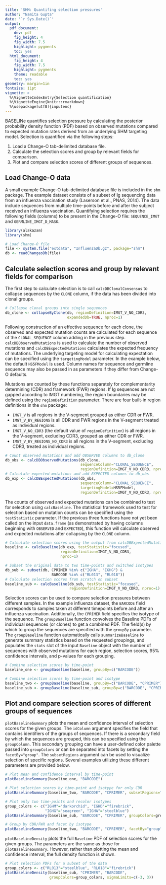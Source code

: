 ```yaml
---
title: 'SHM: Quantifing selection pressures'
author: "Namita Gupta"
date: '`r Sys.Date()`'
output:
  pdf_document:
    dev: pdf
    fig_height: 4
    fig_width: 7.5
    highlight: pygments
    toc: yes
  html_document:
    fig_height: 4
    fig_width: 7.5
    highlight: pygments
    theme: readable
    toc: yes
geometry: margin=1in
fontsize: 11pt
vignette: >
  %\VignetteIndexEntry{Selection quantification} 
  %\VignetteEngine{knitr::rmarkdown} 
  %\usepackage[utf8]{inputenc}
---
```


BASELINe quantifies selection pressure by calculating the posterior probability 
density function (PDF) based on observed mutations compared to expected 
mutation rates derived from an underlying SHM targeting model. Selection is 
quantified via the following steps:

1. Load a Change-O tab-delimited database file.
2. Calculate the selection scores and group by relevant fields for comparison.
3. Plot and compare selection scores of different groups of sequences.

Load Change-O data
--------------------------------------------------------------------------------
A small example Change-O tab-delimited database file is included in the `shm` 
package. The example dataset consists of a subset of Ig sequencing data from an 
influenza vaccination study (Laserson et al., PNAS, 2014). The data include 
sequences from multiple time-points before and after the subject received an 
influenza vaccination. Quantifying selection requires the following fields 
(columns) to be present in the Change-O file: `SEQUENCE_IMGT` and 
`GERMLINE_IMGT_D_MASK`.

```r
library(alakazam)
library(shm)

# Load Change-O file
file <- system.file("extdata", "InfluenzaDb.gz", package="shm")
db <- readChangeoDb(file)
```

Calculate selection scores and group by relevant fields for comparison
--------------------------------------------------------------------------------
The first step to calculate selection is to call `calcDBClonalConsensus` to 
collapse sequences by the `CLONE` column, if the data has been divided into 
clonal groups. 

```r
# Collapse clonal groups into single sequences
db_clone <- collapseByClone(db, regionDefinition=IMGT_V_NO_CDR3, 
                            expandedDb=TRUE, nproc=1)
```

Following construction of an effective sequence for each clone, the observed
and expected mutation counts are calculated for each sequence of the 
`CLONAL_SEQUENCE` column adding in the previous step. `calcDBObservedMutations` 
is used to calculate the number of observed mutations 
and `calcDBExpectedMutations` calculates the expected frequency of mutations. 
The underlying targeting model for calculating expectation can be specified 
using the `targetingModel` parameter. In the example below, the default 
`HS5FModel` is used. Column names for sequence and germline sequence may
also be passed in as parameters if they differ from Change-O defaults. 

Mutations are counted by these functions separately for complementarity 
determining (CDR) and framework (FWR) regions. If Ig sequences are not gapped 
according to IMGT numbering, the region boundaries may be defined using the 
`regionDefinition` parameter. There are four built-in region definitions 
in the `shm` package: 

*  `IMGT_V` is all regions in the V-segment grouped as either CDR or FWR.
*  `IMGT_V_BY_REGIONS` is all CDR and FWR regions in the V-segment treated as 
   individual regions.
*  `IMGT_V_NO_CDR3` (the default value of `regionDefinition`) is all regions in 
   the V-segment, excluding CDR3, grouped as either CDR or FWR.
*  `IMGT_V_BY_REGIONS_NO_CDR3` is all regions in the V-segment, excluding CDR3, 
   treated as individual regions. 

```r
# Count observed mutations and add OBSERVED columns to db_clone
db_obs <- calcDBObservedMutations(db_clone, 
                                  sequenceColumn="CLONAL_SEQUENCE",
                                  regionDefinition=IMGT_V_NO_CDR3, nproc=1)
# Calculate expected mutations and add EXPECTED columns to db_obs
db_exp <- calcDBExpectedMutations(db_obs, 
                                  sequenceColumn="CLONAL_SEQUENCE",
                                  targetingModel=HS5FModel,
                                  regionDefinition=IMGT_V_NO_CDR3, nproc=1)
```

The counts of observed and expected mutations can be combined to test for selection 
using `calcBaseline`. The statistical framework used to test for selection based 
on mutation counts can be specified using the `testStatistic` parameter. If the 
previous three functions have not yet been called on the input `data.frame` 
(as demonstrated by having columns beginning with `OBSERVED` and `EXPECTED`), 
this function will calculate observed and expected mutations after collapsing by 
the `CLONE` column.

```r
# Calculate selection scores using the output from calcDBExpectedMutations
baseline <- calcBaseline(db_exp, testStatistic="focused", 
                         regionDefinition=IMGT_V_NO_CDR3,
                         nproc=1)

# Subset the original data to two time-points and switched isotypes
db_sub <- subset(db, CPRIMER %in% c("IGHA", "IGHG") & 
                     BARCODE %in% c("RL013", "RL018"))
# Calculate selection scores from scratch on subset
baseline_sub <- calcBaseline(db_sub, testStatistic="focused", 
                             regionDefinition=IMGT_V_NO_CDR3, nproc=1)
```

Selection scores can be used to compare selection pressures between different 
samples. In the example influenza dataset, the `BARCODE` field corresponds to 
samples taken at different timepoints before and after an influenza vaccination. 
Additionally, the `CPRIMER` field specifies the isotype of the sequence. The 
`groupBaseline` function convolves the Baseline PDFs of individual sequences 
(or clones) to get a combined PDF. The field(s) by which to group the sequences are 
specified with the `groupBy` parameter. The `groupBaseline` function automatically
calls `summarizeBaseline` to generate summary statistics based on the requested 
groupings, and populates the `stats` slot of the input `Baseline` object with the 
number of sequences with observed mutations for each region, selection scores, 95% 
confidence intervals, and p-values for each grouping. 

```r
# Combine selection scores by time-point
baseline_one <- groupBaseline(baseline, groupBy=c("BARCODE"))

# Combine selection scores by time-point and isotype
baseline_two <- groupBaseline(baseline, groupBy=c("BARCODE", "CPRIMER"))
baseline_sub <- groupBaseline(baseline_sub, groupBy=c("BARCODE", "CPRIMER"))
```

Plot and compare selection scores of different groups of sequences
--------------------------------------------------------------------------------
`plotBaselineSummary` plots the mean and confidence interval of selection scores 
for the given groups. The `idColumn` argument specifies the field that contains 
identifiers of the groups of sequences. If there is a secondary field by which 
the sequences are grouped, this can be specified using the `groupColumn`. This 
secondary grouping can have a user-defined color palette passed into 
`groupColors` or can be separated into facets by setting the `facetBy="group"`. 
The `subsetRegions` argument can be used to visualize selection of specific 
regions. Several examples utilizing these different parameters are provided 
below.

```r
# Plot mean and confidence interval by time-point
plotBaselineSummary(baseline_one, "BARCODE")

# Plot selection scores by time-point and isotype for only CDR
plotBaselineSummary(baseline_two, "BARCODE", "CPRIMER", subsetRegions="CDR")

# Plot only two time-points and recolor isotypes
group_colors <- c("IGHM"="darkorchid", "IGHD"="firebrick", 
                  "IGHG"="seagreen", "IGHA"="steelblue")
plotBaselineSummary(baseline_sub, "BARCODE", "CPRIMER", groupColors=group_colors)

# Group by CDR/FWR and facet by isotype
plotBaselineSummary(baseline_two, "BARCODE", "CPRIMER", facetBy="group")
```

`plotBaselineDensity` plots the full `Baseline` PDF of selection scores for the 
given groups. The parameters are the same as those for `plotBaselineSummary`.
However, rather than plotting the mean and confidence interval, the full density 
function is shown.

```r
# Plot selection PDFs for a subset of the data
group_colors <- c("RL013"="steelblue", "RL018"="firebrick")
plotBaselineDensity(baseline_sub, "CPRIMER", "BARCODE",
                    groupColors=group_colors, sigmaLimits=c(-3, 3))
```